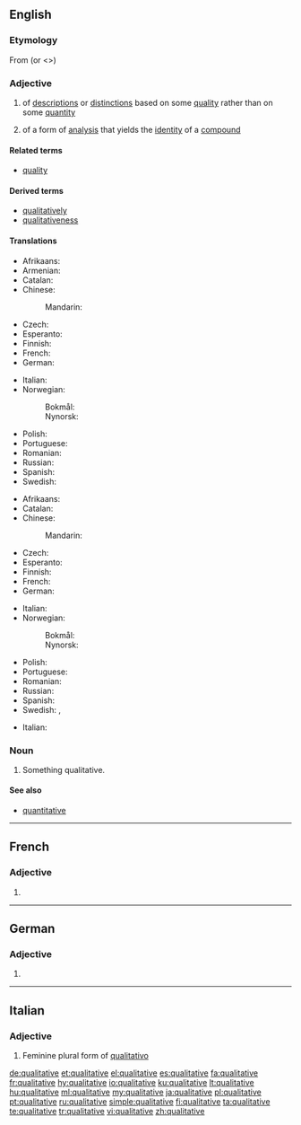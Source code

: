 ==English==

===Etymology===
From {{etyl|LL.|en}} (or {{etyl|ML.|-}} <<to be checked>>) {{term|qualitativus|lang=la}}

{{rfp|UK pronunciation missing|lang=en}}
===Adjective===
{{en-adj}}

# of [[description]]s or [[distinction]]s based on some [[quality]] rather than on some [[quantity]]
# {{context|chemistry|lang=en}} of a form of [[analysis]] that yields the [[identity]] of a [[compound]]

====Related terms====
* [[quality]]

====Derived terms====
* [[qualitatively]]
* [[qualitativeness]]

====Translations====
{{trans-top|of descriptions or distinctions based on some quality rather than on some quantity}}
* Afrikaans: {{t|af|kwalitatief}}
* Armenian: {{t|hy|որակական}}
* Catalan: {{t|ca|qualitatiu}}
* Chinese:
*: Mandarin: {{t-needed|cmn}}
* Czech: {{t+|cs|kvalitativní}}
* Esperanto: {{t|eo|kvalita}}
* Finnish: {{t+|fi|laadullinen}}
* French: {{t+|fr|qualitatif}}
* German: {{t+|de|qualitativ}}
{{trans-mid}}
* Italian: {{t|it|qualitativo}}
* Norwegian: 
*: Bokmål: {{t|nb|kvalitativ}}
*: Nynorsk: {{t|nn|kvalitativ}}
* Polish: {{t|pl|jakościowy}}
* Portuguese: {{t+|pt|qualitativo}}
* Romanian: {{t+|ro|calitativ|m|n}}
* Russian: {{t+|ru|ка́чественный}}
* Spanish: {{t+|es|cualitativo}}
* Swedish: {{t+|sv|kvalitativ}}
{{trans-bottom}}

{{trans-top|(chemistry) of a form of analysis that yields the identity of a compound}}
* Afrikaans: {{t|af|kwalitatief}}
* Catalan: {{t-needed|ca}}
* Chinese:
*: Mandarin: {{t-needed|cmn}}
* Czech: {{t-needed|cs}}
* Esperanto: {{t-needed|eo}}
* Finnish: {{t+|fi|kvalitatiivinen}}
* French: {{t-needed|fr}}
* German: {{t+|de|qualitativ}}
{{trans-mid}}
* Italian: {{t-needed|it}}
* Norwegian: 
*: Bokmål: {{t|nb|kvalitativ}}
*: Nynorsk: {{t|nn|kvalitativ}}
* Polish: {{t|pl|jakościowy}}
* Portuguese: {{t+|pt|qualitativo}}
* Romanian: {{t-needed|ro}}
* Russian: {{t+|ru|ка́чественный}}
* Spanish: {{t-needed|es}}
* Swedish: {{t+|sv|kvalitativ|c}}, {{t+|sv|kvalitativt|n}}
{{trans-bottom}}

{{checktrans-top}}
* Italian: {{t-check|it|quantitativo}}
{{trans-bottom}}

===Noun===
{{en-noun}}

# Something qualitative.

====See also====
* [[quantitative]]

----

==French==

===Adjective===
{{head|fr|adjective form}}

# {{feminine singular of|qualitatif|lang=fr}}

----

==German==

===Adjective===
{{head|de|adjective form}}

# {{inflected form of|qualitativ|lang=de}}

----

==Italian==

===Adjective===
{{head|it|adjective form}}

# Feminine plural form of [[qualitativo]]

[[de:qualitative]]
[[et:qualitative]]
[[el:qualitative]]
[[es:qualitative]]
[[fa:qualitative]]
[[fr:qualitative]]
[[hy:qualitative]]
[[io:qualitative]]
[[ku:qualitative]]
[[lt:qualitative]]
[[hu:qualitative]]
[[ml:qualitative]]
[[my:qualitative]]
[[ja:qualitative]]
[[pl:qualitative]]
[[pt:qualitative]]
[[ru:qualitative]]
[[simple:qualitative]]
[[fi:qualitative]]
[[ta:qualitative]]
[[te:qualitative]]
[[tr:qualitative]]
[[vi:qualitative]]
[[zh:qualitative]]